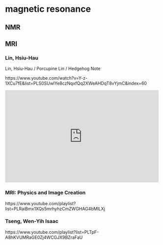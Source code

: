 # magnetic resonance

## NMR

## MRI

### Lin, Hsiu-Hau

Lin, Hsiu-Hau / Porcupine Lin / Hedgehog Note

https://www.youtube.com/watch?v=Y-z-1XCu7fE&list=PLS0SUwlYe8czNqxfQq2XWeAHDqT8vYjmC&index=60

::: {show-in="html"}
<iframe width=500 height=300 frameborder="0" allowfullscreen src="https://www.youtube.com/embed/Y-z-1XCu7fE"></iframe>
:::

### MRI: Physics and Image Creation

https://www.youtube.com/playlist?list=PLRaiBmx1XQs5mrhyhzCmZWGHAG4bMlLXj

### Tseng, Wen-Yih Isaac

https://www.youtube.com/playlist?list=PLTpF-A8hKVUMRaGE0Zj4WCGJX9BZraFaU